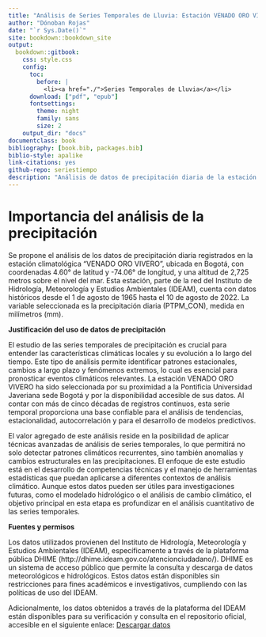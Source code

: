 ```yaml
---
title: "Análisis de Series Temporales de Lluvia: Estación VENADO ORO VIVERO [21205580] - Bogotá"
author: "Dónoban Rojas"
date: "`r Sys.Date()`"
site: bookdown::bookdown_site
output:
  bookdown::gitbook:
    css: style.css
    config:
      toc:
        before: |
          <li><a href="./">Series Temporales de Lluvia</a></li>
      download: ["pdf", "epub"]
      fontsettings:
        theme: night
        family: sans
        size: 2
    output_dir: "docs"
documentclass: book
bibliography: [book.bib, packages.bib]
biblio-style: apalike
link-citations: yes
github-repo: seriestiempo
description: "Análisis de datos de precipitación diaria de la estación VENADO ORO VIVERO en Bogotá"
---
```

<script>
document.addEventListener("DOMContentLoaded", function() {
  var theme = localStorage.getItem('theme');
  if (theme === null || theme !== 'night') {
    localStorage.setItem('theme', 'night');
    window.location.reload();
  }
});
</script>


# Importancia del análisis de la precipitación

Se propone el análisis de los datos de precipitación diaria registrados en la estación climatológica “VENADO ORO VIVERO”, ubicada en Bogotá, con coordenadas 4.60° de latitud y -74.06° de longitud, y una altitud de 2,725 metros sobre el nivel del mar. Esta estación, parte de la red del Instituto de Hidrología, Meteorología y Estudios Ambientales (IDEAM), cuenta con datos históricos desde el 1 de agosto de 1965 hasta el 10 de agosto de 2022. La variable seleccionada es la precipitación diaria (PTPM_CON), medida en milímetros (mm).

**Justificación del uso de datos de precipitación**

El estudio de las series temporales de precipitación es crucial para entender las características climáticas locales y su evolución a lo largo del tiempo. Este tipo de análisis permite identificar patrones estacionales, cambios a largo plazo y fenómenos extremos, lo cual es esencial para pronosticar eventos climáticos relevantes. La estación VENADO ORO VIVERO ha sido seleccionada por su proximidad a la Pontificia Universidad Javeriana sede Bogotá y por la disponibilidad accesible de sus datos. Al contar con más de cinco décadas de registros continuos, esta serie temporal proporciona una base confiable para el análisis de tendencias, estacionalidad, autocorrelación y para el desarrollo de modelos predictivos.

El valor agregado de este análisis reside en la posibilidad de aplicar técnicas avanzadas de análisis de series temporales, lo que permitirá no solo detectar patrones climáticos recurrentes, sino también anomalías y cambios estructurales en las precipitaciones. El enfoque de este estudio está en el desarrollo de competencias técnicas y el manejo de herramientas estadísticas que puedan aplicarse a diferentes contextos de análisis climático. Aunque estos datos pueden ser útiles para investigaciones futuras, como el modelado hidrológico o el análisis de cambio climático, el objetivo principal en esta etapa es profundizar en el análisis cuantitativo de las series temporales.

**Fuentes y permisos**

Los datos utilizados provienen del Instituto de Hidrología, Meteorología y Estudios Ambientales (IDEAM), específicamente a través de la plataforma pública DHIME (http://dhime.ideam.gov.co/atencionciudadano/). DHIME es un sistema de acceso público que permite la consulta y descarga de datos meteorológicos e hidrológicos. Estos datos están disponibles sin restricciones para fines académicos e investigativos, cumpliendo con las políticas de uso del IDEAM.

Adicionalmente, los datos obtenidos a través de la plataforma del IDEAM están disponibles para su verificación y consulta en el repositorio oficial, accesible en el siguiente enlace: [Descargar datos](https://raw.githubusercontent.com/dosrojasce/RainTimeSeries/main/ruta/al/21205580-PTPM_CON.csv)
